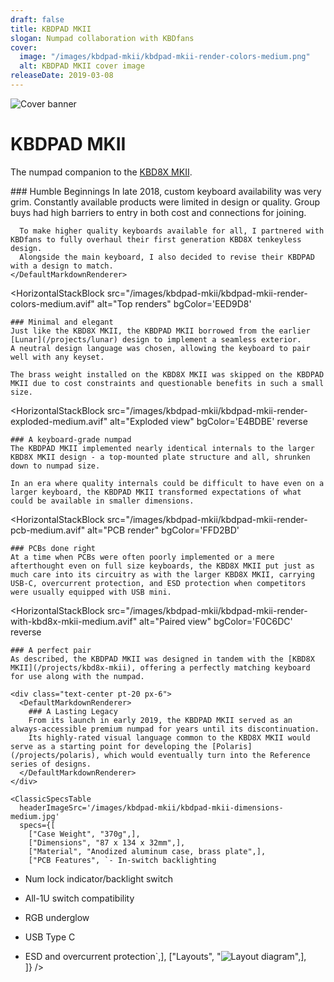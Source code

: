 ```yaml
---
draft: false
title: KBDPAD MKII
slogan: Numpad collaboration with KBDfans
cover:
  image: "/images/kbdpad-mkii/kbdpad-mkii-render-colors-medium.png"
  alt: KBDPAD MKII cover image
releaseDate: 2019-03-08
---
```


<DefaultLayout title={frontmatter.title}>

  <div class="w-full h-[350px] overflow-hidden">
    <img src="/images/kbdpad-mkii/kbdpad-mkii-render-variety-medium.avif" alt="Cover banner" class="object-cover w-full h-full object-top" />
  </div>

  <div class="text-center pt-20 pb-24">
    <h1 class="!font-['M_PLUS_Rounded_1c'] font-[300] text-[60px]">KBDPAD MKII</h1>
    <p>The numpad companion to the <a href="/projects/kbdpad-mkii" class="underline">KBD8X MKII</a>.</p>
  </div>

  <div class="bg-zinc-800 text-center py-28 px-6">
    <DefaultMarkdownRenderer invert>
      ### Humble Beginnings
      In late 2018, custom keyboard availability was very grim.  
      Constantly available products were limited in design or quality.  
      Group buys had high barriers to entry in both cost and connections for joining.  
        
      To make higher quality keyboards available for all, I partnered with KBDfans to fully overhaul their first generation KBD8X tenkeyless design.  
      Alongside the main keyboard, I also decided to revise their KBDPAD with a design to match.
    </DefaultMarkdownRenderer>
  </div>

  <HorizontalStackBlock
    src="/images/kbdpad-mkii/kbdpad-mkii-render-colors-medium.avif" 
    alt="Top renders"
    bgColor='EED9D8'
  >
    ### Minimal and elegant
    Just like the KBD8X MKII, the KBDPAD MKII borrowed from the earlier [Lunar](/projects/lunar) design to implement a seamless exterior.  
    A neutral design language was chosen, allowing the keyboard to pair well with any keyset.  

    The brass weight installed on the KBD8X MKII was skipped on the KBDPAD MKII due to cost constraints and questionable benefits in such a small size.  
  </HorizontalStackBlock>

  <HorizontalStackBlock
    src="/images/kbdpad-mkii/kbdpad-mkii-render-exploded-medium.avif" 
    alt="Exploded view"
    bgColor='E4BDBE'
    reverse
  >
    ### A keyboard-grade numpad
    The KBDPAD MKII implemented nearly identical internals to the larger KBD8X MKII design - a top-mounted plate structure and all, shrunken down to numpad size.

    In an era where quality internals could be difficult to have even on a larger keyboard, the KBDPAD MKII transformed expectations of what could be available in smaller dimensions.
  </HorizontalStackBlock>

  <HorizontalStackBlock
    src="/images/kbdpad-mkii/kbdpad-mkii-render-pcb-medium.avif"
    alt="PCB render"
    bgColor='FFD2BD'
  >
    ### PCBs done right
    At a time when PCBs were often poorly implemented or a mere afterthought even on full size keyboards, the KBD8X MKII put just as much care into its circuitry as with the larger KBD8X MKII, carrying USB-C, overcurrent protection, and ESD protection when competitors were usually equipped with USB mini.
  </HorizontalStackBlock>

  <HorizontalStackBlock
    src="/images/kbdpad-mkii/kbdpad-mkii-render-with-kbd8x-mkii-medium.avif" 
    alt="Paired view"
    bgColor='F0C6DC'
    reverse
  >
    ### A perfect pair
    As described, the KBDPAD MKII was designed in tandem with the [KBD8X MKII](/projects/kbd8x-mkii), offering a perfectly matching keyboard for use along with the numpad.  

  </HorizontalStackBlock>

  <div class="container mx-auto">

    <div class="text-center pt-20 px-6">
      <DefaultMarkdownRenderer>
        ### A Lasting Legacy
        From its launch in early 2019, the KBDPAD MKII served as an always-accessible premium numpad for years until its discontinuation.  
        Its highly-rated visual language common to the KBD8X MKII would serve as a starting point for developing the [Polaris](/projects/polaris), which would eventually turn into the Reference series of designs.  
      </DefaultMarkdownRenderer>
    </div>

    <ClassicSpecsTable 
      headerImageSrc='/images/kbdpad-mkii/kbdpad-mkii-dimensions-medium.jpg' 
      specs={[
        ["Case Weight", "370g",],
        ["Dimensions", "87 x 134 x 32mm",],
        ["Material", "Anodized aluminum case, brass plate",],
        ["PCB Features", `- In-switch backlighting
- Num lock indicator/backlight switch
- All-1U switch compatibility
- RGB underglow
- USB Type C
- ESD and overcurrent protection`,],
        ["Layouts", "![Layout diagram](/images/kbdpad-mkii/kbdpad-mkii-layout-diagram-medium.jpg)",],        
    ]} />

    <ClassicResourcesTable project='kbdpad-mkii' />
  </div>
  
</DefaultLayout>